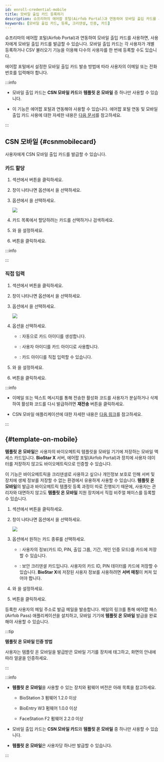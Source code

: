 ```yaml
---
id: enroll-credential-mobile
title: 모바일 출입 카드 등록하기
description: 슈프리마의 에어팝 포털(Airfob Portal)과 연동하여 모바일 출입 카드를 사용하면, 사용자에게 모바일 출입 카드를 발급할 수 있습니다. 
keywords: [모바일 출입 카드, 등록, 크리덴셜, 인증, 카드]
---
```



슈프리마의 에어팝 포털(Airfob Portal)과 연동하여 모바일 출입 카드를 사용하면, 사용자에게 모바일 출입 카드를 발급할 수 있습니다. 모바일 출입 카드는 각 사용자가 개별 등록하거나 CSV 불러오기 기능을 이용해 다수의 사용자를 한 번에 등록할 수도 있습니다.

에어팝 포털에서 설정한 모바일 출입 카드 발송 방법에 따라 사용자의 이메일 또는 전화번호를 입력해야 합니다.

:::info

* 모바일 출입 카드는 **CSN 모바일 카드**와 **템플릿 온 모바일** 중 하나만 사용할 수 있습니다.

* 이 기능은 에어팝 포털과 연동해야 사용할 수 있습니다. 에어팝 포털 연동 및 모바일 출입 카드 사용에 대한 자세한 내용은 [다음 문서](settings-credential-mobile-access-card)를 참고하세요.

:::

## CSN 모바일 {#csnmobilecard}

사용자에게 CSN 모바일 출입 카드를 발급할 수 있습니다.

### 카드 할당

1. <Cmd sid='common.credential' product='2' /> 섹션에서 <Cmd sid='common.mobileCredential' product='2' /> 버튼을 클릭하세요.

1. <Cmd sid='user.header.mobile' product='2' /> 창이 나타나면 <Cmd sid='user.cardType' product='2' /> 옵션에서 <Cmd sid='user.cardEnrol.cardTypeCsnMobile' product='2' />을 선택하세요.

1. <Cmd sid='common.registrationOption' product='2' /> 옵션에서 <Cmd sid='common.assignCard' product='2' />을 선택하세요.

    <Image src='/img/biostarx-new-user-credential-mobile-csn-assign.png' />

1. 카드 목록에서 할당하려는 카드를 선택하거나 검색하세요.

1. <Cmd sid='common.info' product='2' />와 <Cmd sid='common.validPeriod' product='2' />을 설정하세요.

1. <Cmd sid='button.enroll' product='2' /> 버튼을 클릭하세요.

:::info

<MobileNotes />

:::

### 직접 입력

1. <Cmd sid='common.credential' product='2' /> 섹션에서 <Cmd sid='common.mobileCredential' product='2' /> 버튼을 클릭하세요.

1. <Cmd sid='user.header.mobile' product='2' /> 창이 나타나면 <Cmd sid='user.cardType' product='2' /> 옵션에서 <Cmd sid='user.cardEnrol.cardTypeCsnMobile' product='2' />을 선택하세요.

1. <Cmd sid='common.registrationOption' product='2' /> 옵션에서 <Cmd sid='common.enterManually' product='2' />을 선택하세요.

    <Image src='/img/biostarx-new-user-credential-mobile-csn.png' />

1. <Cmd sid='zone.intrusion.inputType' product='2' /> 옵션을 선택하세요.

    * <Cmd sid='user.random.cardid' product='2' />: 자동으로 카드 아이디를 생성합니다.

    * <Cmd sid='common.useUserId' product='2' />: 사용자 아이디를 카드 아이디로 사용합니다.

    * <Cmd sid='user.manual.input' product='2' />: 카드 아이디를 직접 입력할 수 있습니다.

1. <Cmd sid='common.info' product='2' />와 <Cmd sid='common.validPeriod' product='2' />을 설정하세요.

1. <Cmd sid='button.enroll' product='2' /> 버튼을 클릭하세요.

:::info

<MobileNotes />

* 이메일 또는 텍스트 메시지를 통해 전송한 활성화 코드를 사용자가 분실하거나 삭제하여 활성화 코드를 다시 발급하려면 **재전송** 버튼을 클릭하세요.

* CSN 모바일 애플리케이션에 대한 자세한 내용은 [다음 링크](https://www.csn.edu/csn-mobile-apps)를 참고하세요.

:::

## <Cmd sid='team.user.tom' className='normal' /> {#template-on-mobile}

**템플릿 온 모바일**은 사용자의 바이오메트릭 템플릿을 모바일 기기에 저장하는 모바일 액세스 카드입니다. **BioStar X** 서버, 에어팝 포털(Airfob Portal)과 장치에 사용자 데이터를 저장하지 않고도 바이오메트릭으로 인증할 수 있습니다.

이 기능은 바이오메트릭을 크리덴셜로 사용하고 싶으나 개인정보 보호로 인해 서버 및 장치에 생체 정보를 저장할 수 없는 환경에서 유용하게 사용할 수 있습니다. **템플릿 온 모바일**의 발급과 바이오메트릭 템플릿 등록 과정이 따로 진행되기 때문에, 사용자는 관리자와 대면하지 않고도 **템플릿 온 모바일** 지원 장치에서 직접 비주얼 페이스를 등록할 수 있습니다.

1. <Cmd sid='common.credential' product='2' /> 섹션에서 <Cmd sid='common.mobileCredential' product='2' /> 버튼을 클릭하세요.

1. <Cmd sid='user.header.mobile' product='2' /> 창이 나타나면 <Cmd sid='user.cardType' product='2' /> 옵션에서 <Cmd sid='user.cardEnroll.cardTypeTemplateOnMobile' product='2' />을 선택하세요.

    <Image src='/img/biostarx-new-user-credential-mobile-tom.png' />

1. <Cmd sid='user.cardModeLong' product='2' /> 옵션에서 원하는 카드 종류를 선택하세요.

    * <Cmd sid='user.accessOnCard' product='2' />: 사용자의 정보(카드 ID, PIN, 출입 그룹, 기간, 개인 인증 모드)를 카드에 저장할 수 있습니다.

    * <Cmd sid='user.secureCredentialCard' product='2' />: 보안 크리덴셜 카드입니다. 사용자의 카드 ID, PIN 데이터를 카드에 저장할 수 있습니다. **BioStar X**에 저장된 사용자 정보를 사용하려면 **서버 매칭**이 켜져 있어야 합니다.

1. <Cmd sid='common.info' product='2' />와 <Cmd sid='common.validPeriod' product='2' />을 설정하세요.

1. <Cmd sid='button.enroll' product='2' /> 버튼을 클릭하세요.

등록한 사용자의 메일 주소로 발급 메일을 발송합니다. 메일의 링크를 통해 에어팝 패스(Airfob Pass) 애플리케이션을 설치하고, 모바일 기기에 **템플릿 온 모바일** 발급을 완료해야 사용할 수 있습니다.

:::tip

**템플릿 온 모바일 인증 방법**

사용자는 템플릿 온 모바일을 발급받은 모바일 기기를 장치에 태그하고, 화면의 안내에 따라 얼굴을 인증하세요.

:::

:::info

<MobileNotes />

* **템플릿 온 모바일**을 사용할 수 있는 장치와 펌웨어 버전은 아래 목록을 참고하세요.

  - BioStation 3 펌웨어 1.2.0 이상

  - BioEntry W3 펌웨어 1.0.0 이상

  - FaceStation F2 펌웨어 2.2.0 이상

* 모바일 출입 카드는 **CSN 모바일 카드**와 **템플릿 온 모바일** 중 하나만 사용할 수 있습니다.

* **템플릿 온 모바일**은 사용자당 하나만 발급할 수 있습니다.

:::
